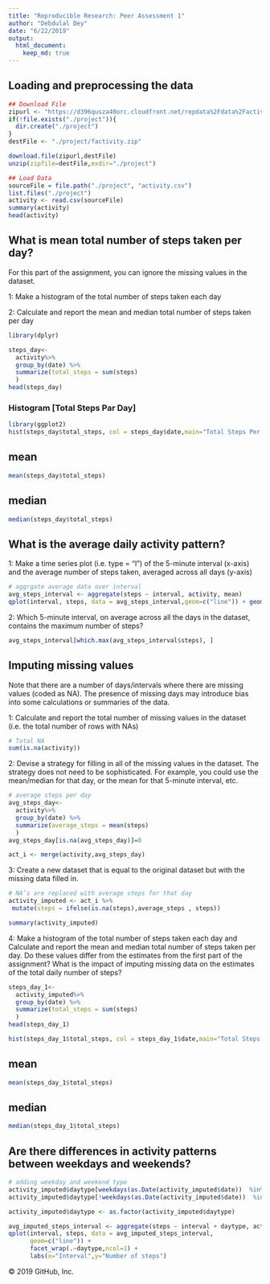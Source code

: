 ```yaml
---
title: "Reproducible Research: Peer Assessment 1"
author: "Debdulal Dey"
date: "6/22/2019"
output: 
  html_document:
    keep_md: true
---
```


## Loading and preprocessing the data
```r

## Download File
zipurl <- "https://d396qusza40orc.cloudfront.net/repdata%2Fdata%2Factivity.zip"
if(!file.exists("./project")){
  dir.create("./project")
}
destFile <- "./project/factivity.zip"

download.file(zipurl,destFile)
unzip(zipfile=destFile,exdir="./project")

## Load Data
sourceFile = file.path("./project", "activity.csv")
list.files("./project")
activity <- read.csv(sourceFile)
summary(activity)
head(activity)
```

## What is mean total number of steps taken per day?
For this part of the assignment, you can ignore the missing values in the dataset.

1: Make a histogram of the total number of steps taken each day

2: Calculate and report the mean and median total number of steps taken per day

```r
library(dplyr)

steps_day<-
  activity%>%
  group_by(date) %>%
  summarize(total_steps = sum(steps)
  ) 
head(steps_day)
```

### Histogram [Total Steps Par Day]

```r
library(ggplot2)
hist(steps_day$total_steps, col = steps_day$date,main="Total Steps Per Day", xlab="Total Steps")
```
  
## mean
```r
mean(steps_day$total_steps)
```
## median
```r
median(steps_day$total_steps)
```

## What is the average daily activity pattern?

1: Make a time series plot (i.e. type = "l") of the 5-minute interval (x-axis) and the average number of steps taken, averaged across all days (y-axis)


```r
# aggrgate average data over interval
avg_steps_interval <- aggregate(steps ~ interval, activity, mean)
qplot(interval, steps, data = avg_steps_interval,geom=c("line")) + geom_smooth() + labs(title = "Average Daily Steps") + labs(x="Interval",y="Average Steps")
```


2: Which 5-minute interval, on average across all the days in the dataset, contains the maximum number of steps?

```r
avg_steps_interval[which.max(avg_steps_interval$steps), ]
```


## Imputing missing values
Note that there are a number of days/intervals where there are missing values (coded as NA). The presence of missing days may introduce bias into some calculations or summaries of the data.



1: Calculate and report the total number of missing values in the dataset (i.e. the total number of rows with NAs)

```r
# Total NA
sum(is.na(activity))
```

2: Devise a strategy for filling in all of the missing values in the dataset. The strategy does not need to be sophisticated. For example, you could use the mean/median for that day, or the mean for that 5-minute interval, etc.
```r
# average steps per day
avg_steps_day<-
  activity%>%
  group_by(date) %>%
  summarize(average_steps = mean(steps)
  ) 
avg_steps_day[is.na(avg_steps_day)]=0

act_i <- merge(activity,avg_steps_day)

```

3: Create a new dataset that is equal to the original dataset but with the missing data filled in.


```r
# NA’s are replaced with average steps for that day
activity_imputed <- act_i %>%
 mutate(steps = ifelse(is.na(steps),average_steps , steps))

summary(activity_imputed)
```

4: Make a histogram of the total number of steps taken each day and Calculate and report the mean and median total number of steps taken per day. Do these values differ from the estimates from the first part of the assignment? What is the impact of imputing missing data on the estimates of the total daily number of steps?

```r
steps_day_1<-
  activity_imputed%>%
  group_by(date) %>%
  summarize(total_steps = sum(steps)
  ) 
head(steps_day_1)

hist(steps_day_1$total_steps, col = steps_day_1$date,main="Total Steps Per Day Imputed", xlab="Total Steps")
```


## mean
```r
mean(steps_day_1$total_steps)
```
## median
```r
median(steps_day_1$total_steps)
```



## Are there differences in activity patterns between weekdays and weekends?

```r
# adding weekday and weekend type
activity_imputed$daytype[weekdays(as.Date(activity_imputed$date))  %in% c('Saturday','Sunday') ] <- "weekend"
activity_imputed$daytype[!weekdays(as.Date(activity_imputed$date))  %in% c('Saturday','Sunday')] <- "weekday"

activity_imputed$daytype <- as.factor(activity_imputed$daytype)

avg_imputed_steps_interval <- aggregate(steps ~ interval + daytype, activity_imputed, mean)
qplot(interval, steps, data = avg_imputed_steps_interval, 
      geom=c("line")) + 
      facet_wrap(.~daytype,ncol=1) +      
      labs(x="Interval",y="Number of steps")
```
© 2019 GitHub, Inc.